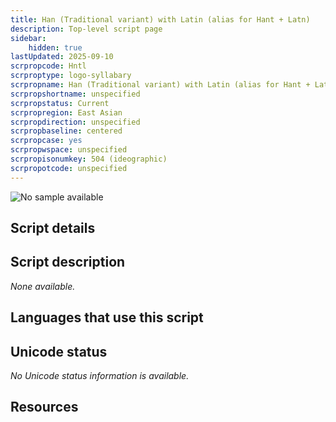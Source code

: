 ```yaml
---
title: Han (Traditional variant) with Latin (alias for Hant + Latn)
description: Top-level script page
sidebar:
    hidden: true
lastUpdated: 2025-09-10
scrpropcode: Hntl
scrproptype: logo-syllabary
scrpropname: Han (Traditional variant) with Latin (alias for Hant + Latn)
scrpropshortname: unspecified
scrpropstatus: Current
scrpropregion: East Asian
scrpropdirection: unspecified
scrpropbaseline: centered
scrpropcase: yes
scrpropwspace: unspecified
scrpropisonumkey: 504 (ideographic)
scrpropotcode: unspecified
---
```



![No sample available](../images/nosample.png)



## Script details

<ScriptDetails />

## Script description

_None available._

## Languages that use this script

<WsList script='Hntl' wsMax='5' />

## Unicode status

_No Unicode status information is available._

## Resources

<ScriptResources detailSummary='seemore' />

